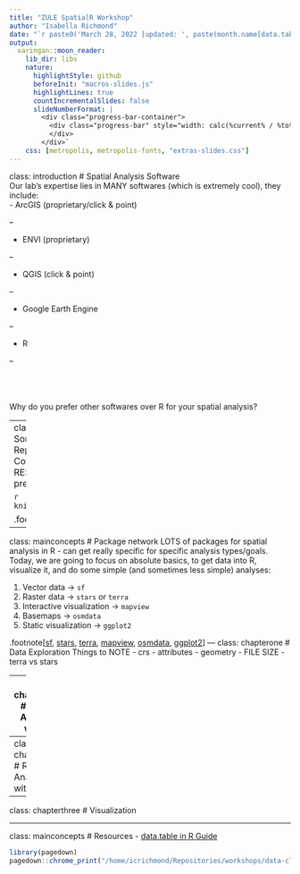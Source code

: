 ```yaml
---
title: "ZULE SpatialR Workshop"
author: "Isabella Richmond"
date: "`r paste0('March 28, 2022 [updated: ', paste(month.name[data.table::month(Sys.Date())], data.table::mday(Sys.Date()), data.table::year(Sys.Date())), ']')`"
output:
  xaringan::moon_reader:
    lib_dir: libs
    nature:
      highlightStyle: github
      beforeInit: "macros-slides.js"
      highlightLines: true
      countIncrementalSlides: false
      slideNumberFormat: |
        <div class="progress-bar-container">
          <div class="progress-bar" style="width: calc(%current% / %total% * 100%);">
          </div>
        </div>`
    css: [metropolis, metropolis-fonts, "extras-slides.css"]
---
```

class: introduction
# Spatial Analysis Software  
Our lab's expertise lies in MANY softwares (which is extremely cool), they include:  
- ArcGIS (proprietary/click & point)

--

- ENVI (proprietary)

--

- QGIS (click & point)

--

- Google Earth Engine 

--

- R   
  
--
  
<br><br><br>
Why do you prefer other softwares over R for your spatial analysis?

---
class: introduction 
# Very Briefly - Some Advantages 
- Reproducibility/Documentation 
- Continuity 
- Visualization
- RESOURCES (see the end of this presentation)
- All the other usual stuff 

```r
knitr::include_graphics("esri.jpeg")
```

.footnote[[fig. source](https://twitter.com/Donny_V/status/1056208331830894592)]
---

class: mainconcepts
# Package network 
LOTS of packages for spatial analysis in R - can get really specific for specific analysis types/goals. Today, we are going to focus on absolute basics, to get data into R, visualize it, and do some simple (and sometimes less simple) analyses:  

1. Vector data -> `sf`
2. Raster data -> `stars` or `terra` 
3. Interactive visualization -> `mapview`
4. Basemaps -> `osmdata` 
5. Static visualization -> `ggplot2` 

.footnote[[sf](https://r-spatial.github.io/sf/), [stars](https://r-spatial.github.io/stars/), [terra](https://rspatial.org/terra/pkg/1-introduction.html), [mapview](https://r-spatial.github.io/mapview/), [osmdata](https://docs.ropensci.org/osmdata/), 
[ggplot2](https://ggplot2.tidyverse.org/)]
---
class: chapterone 
# Data Exploration 
Things to NOTE
- crs 
- attributes 
- geometry 
- FILE SIZE 
- terra vs stars


---
class: chaptertwo
# Vector Analysis with sf 

---
class: chaptertwo 
# Raster Analysis with stars

---
class: chapterthree 
# Visualization

---
class: mainconcepts 
# Resources 
- [data.table in R Guide](https://www.machinelearningplus.com/data-manipulation/datatable-in-r-complete-guide/)


```r
library(pagedown)
pagedown::chrome_print("/home/icrichmond/Repositories/workshops/data-cleaning/presentation/presentation-slides.html")
```